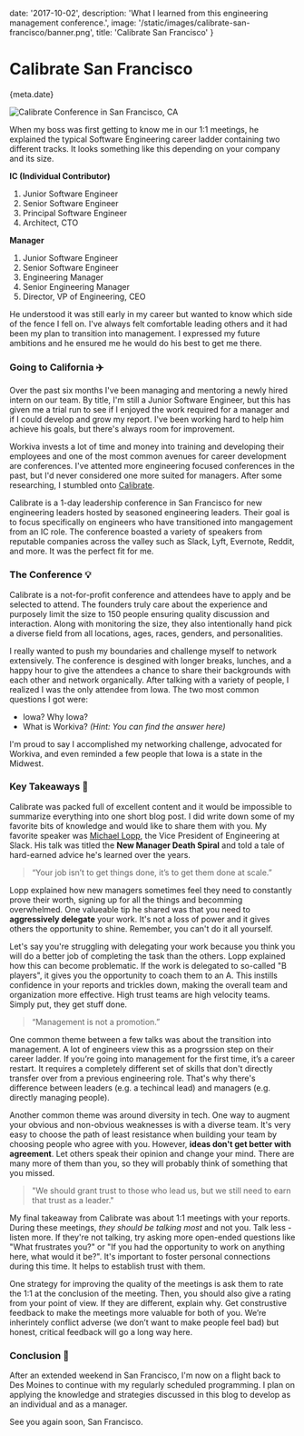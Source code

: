 
date: '2017-10-02',
description: 'What I learned from this engineering management conference.',
image: '/static/images/calibrate-san-francisco/banner.png',
title: 'Calibrate San Francisco'
}


# Calibrate San Francisco

<Date>{meta.date}</Date>

![Calibrate Conference in San Francisco, CA](/static/images/calibrate-san-francisco/banner.png)

When my boss was first getting to know me in our 1:1 meetings, he explained the typical Software Engineering career ladder containing two different tracks. It looks something like this depending on your company and its size.

**IC (Individual Contributor)**

1. Junior Software Engineer
2. Senior Software Engineer
3. Principal Software Engineer
4. Architect, CTO

**Manager**

1. Junior Software Engineer
2. Senior Software Engineer
3. Engineering Manager
4. Senior Engineering Manager
5. Director, VP of Engineering, CEO

He understood it was still early in my career but wanted to know which side of the fence I fell on. I've always felt comfortable leading others and it had been my plan to transition into management. I expressed my future ambitions and he ensured me he would do his best to get me there.

### Going to California ✈️

Over the past six months I've been managing and mentoring a newly hired intern on our team. By title, I'm still a Junior Software Engineer, but this has given me a trial run to see if I enjoyed the work required for a manager and if I could develop and grow my report. I've been working hard to help him achieve his goals, but there's always room for improvement.

Workiva invests a lot of time and money into training and developing their employees and one of the most common avenues for career development are conferences. I've attented more engineering focused conferences in the past, but I'd never considered one more suited for managers. After some researching, I stumbled onto [Calibrate](https://www.calibratesf.com/).

Calibrate is a 1-day leadership conference in San Francisco for new engineering leaders hosted by seasoned engineering leaders. Their goal is to focus specifically on engineers who have transitioned into mangagement from an IC role. The conference boasted a variety of speakers from reputable companies across the valley such as Slack, Lyft, Evernote, Reddit, and more. It was the perfect fit for me.

### The Conference 💡

Calibrate is a not-for-profit conference and attendees have to apply and be selected to attend. The founders truly care about the experience and purposely limit the size to 150 people ensuring quality discussion and interaction. Along with monitoring the size, they also intentionally hand pick a diverse field from all locations, ages, races, genders, and personalities.

I really wanted to push my boundaries and challenge myself to network extensively. The conference is desgined with longer breaks, lunches, and a happy hour to give the attendees a chance to share their backgrounds with each other and network organically. After talking with a variety of people, I realized I was the only attendee from Iowa. The two most common questions I got were:

-   Iowa? Why Iowa?
-   What is Workiva? _(Hint: You can find the answer <Link slug="blog/life-at-workiva" title="Life at Workiva" underline={true}>here</Link>)_

I'm proud to say I accomplished my networking challenge, advocated for Workiva, and even reminded a few people that Iowa is a state in the Midwest.

### Key Takeaways 📝

Calibrate was packed full of excellent content and it would be impossible to summarize everything into one short blog post. I did write down some of my favorite bits of knowledge and would like to share them with you. My favorite speaker was [Michael Lopp](http://randsinrepose.com/), the Vice President of Engineering at Slack. His talk was titled the **New Manager Death Spiral** and told a tale of hard-earned advice he's learned over the years.

> “Your job isn’t to get things done, it’s to get them done at scale.”

Lopp explained how new managers sometimes feel they need to constantly prove their worth, signing up for all the things and becomming overwhelmed. One valueable tip he shared was that you need to **aggressively delegate** your work. It's not a loss of power and it gives others the opportunity to shine. Remember, you can't do it all yourself.

Let's say you're struggling with delegating your work because you think you will do a better job of completing the task than the others. Lopp explained how this can become problematic. If the work is delegated to so-called "B players", it gives you the opportunity to coach them to an A. This instills confidence in your reports and trickles down, making the overall team and organization more effective. High trust teams are high velocity teams. Simply put, they get stuff done.

> “Management is not a promotion.”

One common theme between a few talks was about the transition into management. A lot of engineers view this as a progrssion step on their career ladder. If you’re going into management for the first time, it’s a career restart. It requires a completely different set of skills that don't directly transfer over from a previous engineering role. That's why there's difference between leaders (e.g. a techincal lead) and managers (e.g. directly managing people).

Another common theme was around diversity in tech. One way to augment your obvious and non-obvious weaknesses is with a diverse team. It's very easy to choose the path of least resistance when building your team by choosing people who agree with you. However, **ideas don't get better with agreement**. Let others speak their opinion and change your mind. There are many more of them than you, so they will probably think of something that you missed.

> "We should grant trust to those who lead us, but we still need to earn that trust as a leader."

My final takeaway from Calibrate was about 1:1 meetings with your reports. During these meetings, _they should be talking most_ and not you. Talk less - listen more. If they're not talking, try asking more open-ended questions like "What frustrates you?" or "If you had the opportunity to work on anything here, what would it be?". It's important to foster personal connections during this time. It helps to establish trust with them.

One strategy for improving the quality of the meetings is ask them to rate the 1:1 at the conclusion of the meeting. Then, you should also give a rating from your point of view. If they are different, explain why. Get construstive feedback to make the meetings more valuable for both of you. We’re inherintely conflict adverse (we don’t want to make people feel bad) but honest, critical feedback will go a long way here.

### Conclusion 🍻

After an extended weekend in San Francisco, I'm now on a flight back to Des Moines to continue with my regularly scheduled programming. I plan on applying the knowledge and strategies discussed in this blog to develop as an individual and as a manager.

See you again soon, San Francisco.
